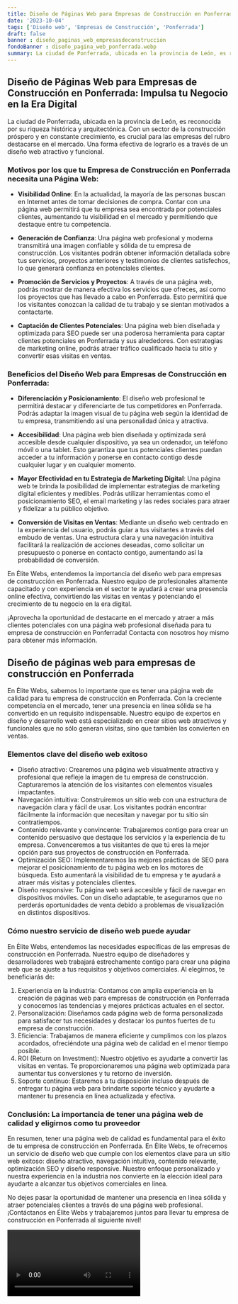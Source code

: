```yaml
---
title: Diseño de Páginas Web para Empresas de Construcción en Ponferrada
date: '2023-10-04'
tags: ['Diseño web', 'Empresas de Construcción', 'Ponferrada']
draft: false
banner : diseño_paginas_web_empresasdeconstrucción
fondoBanner : diseño_pagina_web_ponferrada.webp
summary: La ciudad de Ponferrada, ubicada en la provincia de León, es reconocida por su riqueza histórica y arquitectónica. Con un sector de la construcción próspero y en constante crecimiento, es crucial para las empresas del rubro destacarse en el mercado. Una forma efectiva de lograrlo es a través de un diseño web atractivo y funcional.
---
```


## **Diseño de Páginas Web para Empresas de Construcción en Ponferrada: Impulsa tu Negocio en la Era Digital**

La ciudad de Ponferrada, ubicada en la provincia de León, es reconocida por su riqueza histórica y arquitectónica. Con un sector de la construcción próspero y en constante crecimiento, es crucial para las empresas del rubro destacarse en el mercado. Una forma efectiva de lograrlo es a través de un diseño web atractivo y funcional.

### **Motivos por los que tu Empresa de Construcción en Ponferrada necesita una Página Web:**

- **Visibilidad Online**: En la actualidad, la mayoría de las personas buscan en Internet antes de tomar decisiones de compra. Contar con una página web permitirá que tu empresa sea encontrada por potenciales clientes, aumentando tu visibilidad en el mercado y permitiendo que destaque entre tu competencia.

- **Generación de Confianza**: Una página web profesional y moderna transmitirá una imagen confiable y sólida de tu empresa de construcción. Los visitantes podrán obtener información detallada sobre tus servicios, proyectos anteriores y testimonios de clientes satisfechos, lo que generará confianza en potenciales clientes.

- **Promoción de Servicios y Proyectos**: A través de una página web, podrás mostrar de manera efectiva los servicios que ofreces, así como los proyectos que has llevado a cabo en Ponferrada. Esto permitirá que los visitantes conozcan la calidad de tu trabajo y se sientan motivados a contactarte.

- **Captación de Clientes Potenciales**: Una página web bien diseñada y optimizada para SEO puede ser una poderosa herramienta para captar clientes potenciales en Ponferrada y sus alrededores. Con estrategias de marketing online, podrás atraer tráfico cualificado hacia tu sitio y convertir esas visitas en ventas.

### **Beneficios del Diseño Web para Empresas de Construcción en Ponferrada:**

- **Diferenciación y Posicionamiento**: El diseño web profesional te permitirá destacar y diferenciarte de tus competidores en Ponferrada. Podrás adaptar la imagen visual de tu página web según la identidad de tu empresa, transmitiendo así una personalidad única y atractiva.

- **Accesibilidad**: Una página web bien diseñada y optimizada será accesible desde cualquier dispositivo, ya sea un ordenador, un teléfono móvil o una tablet. Esto garantiza que tus potenciales clientes puedan acceder a tu información y ponerse en contacto contigo desde cualquier lugar y en cualquier momento.

- **Mayor Efectividad en tu Estrategia de Marketing Digital**: Una página web te brinda la posibilidad de implementar estrategias de marketing digital eficientes y medibles. Podrás utilizar herramientas como el posicionamiento SEO, el email marketing y las redes sociales para atraer y fidelizar a tu público objetivo.

- **Conversión de Visitas en Ventas**: Mediante un diseño web centrado en la experiencia del usuario, podrás guiar a tus visitantes a través del embudo de ventas. Una estructura clara y una navegación intuitiva facilitará la realización de acciones deseadas, como solicitar un presupuesto o ponerse en contacto contigo, aumentando así la probabilidad de conversión.

En Élite Webs, entendemos la importancia del diseño web para empresas de construcción en Ponferrada. Nuestro equipo de profesionales altamente capacitado y con experiencia en el sector te ayudará a crear una presencia online efectiva, convirtiendo las visitas en ventas y potenciando el crecimiento de tu negocio en la era digital.

¡Aprovecha la oportunidad de destacarte en el mercado y atraer a más clientes potenciales con una página web profesional diseñada para tu empresa de construcción en Ponferrada! Contacta con nosotros hoy mismo para obtener más información.

<GifSeo />

<Cta />

## Diseño de páginas web para empresas de construcción en Ponferrada

En Élite Webs, sabemos lo importante que es tener una página web de calidad para tu empresa de construcción en Ponferrada. Con la creciente competencia en el mercado, tener una presencia en línea sólida se ha convertido en un requisito indispensable. Nuestro equipo de expertos en diseño y desarrollo web está especializado en crear sitios web atractivos y funcionales que no sólo generan visitas, sino que también las convierten en ventas.

### Elementos clave del diseño web exitoso

- Diseño atractivo: Crearemos una página web visualmente atractiva y profesional que refleje la imagen de tu empresa de construcción. Capturaremos la atención de los visitantes con elementos visuales impactantes.
- Navegación intuitiva: Construiremos un sitio web con una estructura de navegación clara y fácil de usar. Los visitantes podrán encontrar fácilmente la información que necesitan y navegar por tu sitio sin contratiempos.
- Contenido relevante y convincente: Trabajaremos contigo para crear un contenido persuasivo que destaque los servicios y la experiencia de tu empresa. Convenceremos a tus visitantes de que tú eres la mejor opción para sus proyectos de construcción en Ponferrada.
- Optimización SEO: Implementaremos las mejores prácticas de SEO para mejorar el posicionamiento de tu página web en los motores de búsqueda. Esto aumentará la visibilidad de tu empresa y te ayudará a atraer más visitas y potenciales clientes.
- Diseño responsive: Tu página web será accesible y fácil de navegar en dispositivos móviles. Con un diseño adaptable, te aseguramos que no perderás oportunidades de venta debido a problemas de visualización en distintos dispositivos.

### Cómo nuestro servicio de diseño web puede ayudar

En Élite Webs, entendemos las necesidades específicas de las empresas de construcción en Ponferrada. Nuestro equipo de diseñadores y desarrolladores web trabajará estrechamente contigo para crear una página web que se ajuste a tus requisitos y objetivos comerciales. Al elegirnos, te beneficiarás de:

1. Experiencia en la industria: Contamos con amplia experiencia en la creación de páginas web para empresas de construcción en Ponferrada y conocemos las tendencias y mejores prácticas actuales en el sector.
2. Personalización: Diseñamos cada página web de forma personalizada para satisfacer tus necesidades y destacar los puntos fuertes de tu empresa de construcción.
3. Eficiencia: Trabajamos de manera eficiente y cumplimos con los plazos acordados, ofreciéndote una página web de calidad en el menor tiempo posible.
4. ROI (Return on Investment): Nuestro objetivo es ayudarte a convertir las visitas en ventas. Te proporcionaremos una página web optimizada para aumentar tus conversiones y tu retorno de inversión.
5. Soporte continuo: Estaremos a tu disposición incluso después de entregar tu página web para brindarte soporte técnico y ayudarte a mantener tu presencia en línea actualizada y efectiva.

### Conclusión: La importancia de tener una página web de calidad y eligirnos como tu proveedor

En resumen, tener una página web de calidad es fundamental para el éxito de tu empresa de construcción en Ponferrada. En Élite Webs, te ofrecemos un servicio de diseño web que cumple con los elementos clave para un sitio web exitoso: diseño atractivo, navegación intuitiva, contenido relevante, optimización SEO y diseño responsive. Nuestro enfoque personalizado y nuestra experiencia en la industria nos convierte en la elección ideal para ayudarte a alcanzar tus objetivos comerciales en línea.

No dejes pasar la oportunidad de mantener una presencia en línea sólida y atraer potenciales clientes a través de una página web profesional. ¡Contáctanos en Élite Webs y trabajaremos juntos para llevar tu empresa de construcción en Ponferrada al siguiente nivel!

<Video />

<CtaBot job='Empresas de Construcción' city='Ponferrada'/>

<Gmaps query='Ponferrada+españa+maps' />